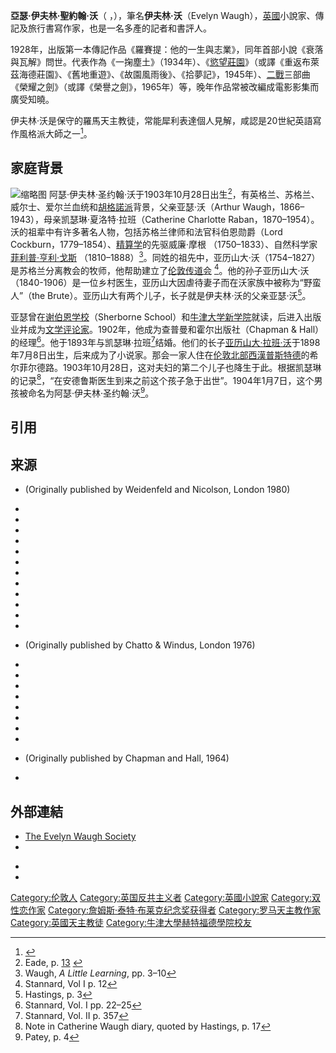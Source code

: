 {{Infobox writer
| name          = Evelyn Waugh
| image         = Evelynwaugh.jpeg
| caption       = 
伊夫林·沃，約1940年| birth_name    = Arthur Evelyn St. John Waugh
| birth_date    = {{birth date|df=yes|1903|10|28}}
| birth_place   = 伦敦[[西汉普斯特德|西汉普斯特德]]
| death_date    = {{death date and age|df=yes|1966|4|10|1903|10|28}}
| death_place   = [[萨默塞特郡|萨默塞特郡]]Combe Florey
| occupation    = 作家
| education     = [[蓝星学院|蓝星学院]]
| alma_mater    = [[牛津大学赫特福德学院|牛津大学赫特福德学院]]
| period        = 1923–1964
| genre         =
| spouses       = {{marriage|[[伊芙琳·加德纳|伊芙琳·加德纳]]<br/>|1928|1929|end=离婚}}<br/> {{marriage|Laura Herbert<br/>|1937}}
| children      = 7，包括[[奥伯龙·沃|奥伯龙·沃]]
}}

'''亞瑟·伊夫林·聖約翰·沃'''（{{lang-en|Arthur Evelyn St. John Waugh}} {{IPAc-en|ˈ|iː|v|l|ɪ|n|_|ˈ|s|ɪ|n|dʒ|ən|_|ˈ|w|ɔː}}，{{bd|1903年|10月28日|1966年|4月10日|}}），筆名'''伊夫林·沃'''（Evelyn Waugh），[[英国|英國]]小說家、傳記及旅行書寫作家，也是一名多產的記者和書評人。

1928年，出版第一本傳記作品《羅賽提：他的一生與志業》，同年首部小說《衰落與瓦解》問世。代表作為《一掬塵土》（1934年）、《[[重返布莱兹海德庄园|慾望莊園]]》（或譯《重返布萊茲海德莊園》、《舊地重遊》、《故園風雨後》、《拾夢記》，1945年）、[[第二次世界大战|二戰]]三部曲《榮耀之劍》（或譯《榮譽之劍》，1965年）等，晚年作品常被改編成電影影集而廣受知曉。

伊夫林·沃是保守的羅馬天主教徒，常能犀利表達個人見解，咸認是20世紀英語寫作風格派大師之一<ref>{{cite book |url=https://books.google.com/books?id=oQ2yCQAAQBAJ |title=The Vocation of Evelyn Waugh: Faith and Art in the Post-War Fiction |last=DeCoste |first=Mr D. Marcel |date=28 June 2015 |publisher=Ashgate Publishing, Ltd. |isbn=978-1-4094-7084-7 |language=en |access-date=2021-01-13 |archive-date=2022-04-20 |archive-url=https://web.archive.org/web/20220420020118/https://books.google.com/books?id=oQ2yCQAAQBAJ }}</ref>。

== 家庭背景 ==
[[File:Henry_Cockburn,_Lord_Cockburn.jpg|缩略图]]
阿瑟·伊夫林·圣约翰·沃于1903年10月28日出生<ref>Eade, p. [https://books.google.com/books?id=paM7DwAAQBAJ&pg=PA13 13] {{Wayback|url=https://books.google.com/books?id=paM7DwAAQBAJ&pg=PA13 |date=20210126144030 }}</ref>，有英格兰、苏格兰、威尔士、爱尔兰血统和[[胡格諾派|胡格諾派]]背景，父亲亚瑟·沃（Arthur Waugh，1866–1943），母亲凯瑟琳·夏洛特·拉班（Catherine Charlotte Raban，1870–1954）。沃的祖辈中有许多著名人物，包括苏格兰律师和法官科伯恩勋爵（Lord Cockburn，1779–1854）、[[精算學|精算学]]的先驱威廉·摩根 （1750–1833）、自然科学家[[菲利普·亨利·戈斯|菲利普·亨利·戈斯]] （1810–1888）<ref>Waugh, ''A Little Learning'', pp. 3–10</ref>。同姓的祖先中，亚历山大·沃（1754–1827）是苏格兰分离教会的牧师，他帮助建立了[[倫敦傳道會|伦敦传道会]] <ref>Stannard, Vol I p. 12</ref>。他的孙子亚历山大·沃（1840-1906）是一位乡村医生，亚历山大因虐待妻子而在沃家族中被称为“野蛮人”（the Brute）。亚历山大有两个儿子，长子就是伊夫林·沃的父亲亚瑟·沃<ref>Hastings, p. 3</ref>。

亚瑟曾在[[谢伯恩学校|谢伯恩学校]]（Sherborne School）和[[牛津大学新学院|牛津大学新学院]]就读，后进入出版业并成为[[文学批评|文学评论家]]。1902年，他成为查普曼和霍尔出版社（Chapman & Hall）的经理<ref>Stannard, Vol. I pp. 22–25</ref>。他于1893年与凯瑟琳·拉班<ref>Stannard, Vol. II p. 357</ref>结婚。他们的长子[[亚历山大·拉班·沃|亚历山大·拉班·沃]]于1898年7月8日出生，后来成为了小说家。那会一家人住在[[北倫敦|伦敦北部]][[西漢普斯特德|西漢普斯特德]]的希尔菲尔德路。1903年10月28日，这对夫妇的第二个儿子也降生于此。根据凯瑟琳的记录<ref>Note in Catherine Waugh diary, quoted by Hastings, p. 17</ref>，“在安德鲁斯医生到来之前这个孩子急于出世”。1904年1月7日，这个男孩被命名为阿瑟·伊夫林·圣约翰·沃<ref>Patey, p. 4</ref>。

== 引用==
{{reflist}}
==来源==
* {{cite book|editor-last= Amory|editor-first= Mark |title= The Letters of Evelyn Waugh|publisher= Phoenix|location= London|year= 1995|isbn= 1-85799-245-8}} (Originally published by Weidenfeld and Nicolson, London 1980)
* {{cite book|last= Byrne|first= Paula|title= Mad World: Evelyn Waugh and the secrets of Brideshead|url= https://archive.org/details/madworldevelynwa0000byrn_c1q0|publisher= Harper Press|location= London|year= 2010|isbn= 978-0-00-724377-8}}
* {{cite book|last= Carpenter|first= Humphrey|title= The Brideshead Generation: Evelyn Waugh and his Friends|publisher= Weidenfeld and Nicolson|year= 1989|location= London|isbn= 0-297-79320-9}}
* {{cite book|editor-last= Cooper|editor-first= Artemis |title= Mr Wu and Mrs Stitch: The Letters of Evelyn Waugh and Diana Cooper|url= https://archive.org/details/mrwumrsstitchlet0000waug|publisher= Hodder & Stoughton|location= London|year= 1991|isbn= 0-340-53488-5}}
* {{cite book|editor-last= Davie|editor-first= Michael |title= The Diaries of Evelyn Waugh|url= https://archive.org/details/diaresofevelynwa0000unse|publisher= Weidenfeld and Nicolson|location= London|year= 1976|isbn= 0-297-77126-4}}
* {{cite book|author-link= Bill Deedes|last= Deedes|first= William|title= At War with Waugh|url= https://archive.org/details/atwarwithwaughtr0000deed|publisher= Macmillan|location= London|year= 2003|isbn= 1-4050-0573-4}}
* {{cite book|author-link= Frances Donaldson|last= Donaldson|first= Frances|title= Evelyn Waugh: Portrait of a Country Neighbour|url= https://archive.org/details/evelynwaughportr0000dona|publisher= Weidenfeld and Nicolson|location= London|year= 1967|isbn= 0-297-78776-4}}
* {{cite book|last=Eade|first=Philip |title= Evelyn Waugh: A Life Revisited|url=https://archive.org/details/evelynwaughlifer0000eade|publisher= Henry Holt|location= New York|year= 2016|isbn=978-0-805-09760-3}}
* {{cite book|editor-last= Gallagher|editor-first= Donat |title= The Essays, Articles and Reviews of Evelyn Waugh|publisher= Methuen|year= 1983|location= London|isbn= 0-413-50370-4}}
* {{cite book|last= Hastings|first= Selina|author-link= Selina Hastings (writer)|title= Evelyn Waugh: A biography|url= https://archive.org/details/evelynwaughbiogr0000hast|publisher= [[Sinclair-Stevenson|Sinclair-Stevenson]]|location= London|year= 1994|isbn= 1-85619-223-7}}
* {{cite book|author-link= Christopher Hollis|last= Hollis|first= Christopher|title= Evelyn Waugh|publisher= Longmans|year= 1971|isbn= 0-582-01046-2}}
* {{cite book|author-link= Clive James|last= James|first= Clive|title= Cultural Amnesia|publisher= Picador|location= London|year= 2007|isbn= 978-0-330-41886-7}}
* {{cite book|last= Lebedoff|first= David|title= The Same Man: George Orwell & Evelyn Waugh|url= https://archive.org/details/samemangeorgeorw0000lebe|publisher= Random House|location= New York|year= 2008|isbn= 978-1-4000-6634-6}}
* {{cite book|author-link= James Lees-Milne|last= Lees-Milne|first= James|title= Ancestral Voices|publisher= Faber & Faber|location= London|year= 1985|isbn= 0-571-13325-8}} (Originally published by Chatto & Windus, London 1976)
* {{cite book|last= Patey|first= Douglas Lane|title= The Life of Evelyn Waugh|url= https://archive.org/details/lifeofevelynwaug0000pate|publisher= Blackwell|location= Oxford, UK|year= 1998|isbn= 0-631-18933-5}}
* {{cite book|last= Slater|first= Ann Pasternak Slater (ed)|title= Evelyn Waugh: The Complete Short Stories (Introduction)|publisher= Everyman's|location= London|year= 1998|isbn=1-85715-190-9 }}
* {{cite book|last= Stannard|first= Martin|title= Evelyn Waugh, Volume I: The Early Years 1903–1939|publisher= Flamingo|location= London|year= 1993|isbn= 0-586-08678-1}}
* {{cite book|last= Stannard|first= Martin|title= Evelyn Waugh, Volume II: No Abiding City 1939–1966|url= https://archive.org/details/evelynwaugh0002stan_g1v1|publisher= Flamingo|location= London|year= 1993|isbn= 0-586-08680-3}}
* {{cite book|last= Stannard|first= Martin|title= Evelyn Waugh: The Critical Heritage |publisher= Routledge|location= London|year= 1984|isbn= 0-415-15924-5}}
* {{cite book|last= Stopp|first= Frederick J.|title= Evelyn Waugh: Portrait of an Artist|publisher= Chapman & Hall|location= London|year= 1958}}
* {{cite book|author-link= Christopher Sykes (author)|last= Sykes|first= Christopher|title= Evelyn Waugh: A biography|url= https://archive.org/details/evelynwaughbiogr0000syke_l2q0|publisher= Collins|year= 1975|location= London|isbn= 0-00-211202-7}}
* {{cite book|author-link= Auberon Waugh|last= Waugh|first= Auberon|title= Will This Do?|url= https://archive.org/details/willthisdofirstf0000waug_j4t8|publisher= Century|location= London|year= 1991|isbn= 0-7126-3733-8}}
* {{cite book|last= Waugh|first= Evelyn|title= A Little Learning|publisher= Penguin Books|location= Harmondsworth, UK|year= 1983|isbn= 0-14-006604-7}} (Originally published by Chapman and Hall, 1964)
* {{cite book|last= Wykes|first= David|title= Evelyn Waugh: A Literary Life|publisher= Macmillan|location= London|year= 1999|isbn= 0-333-61138-1|url= https://archive.org/details/evelynwaughliter00wyke}}

== 外部連結 ==
{{sisterlinks|d=Q107002|c=category:Evelyn Waugh|n=no|b=no|v=no|voy=no|s=no|wikt=no|m=no|mw=no|species=no}}
* [http://www.evelynwaughsociety.org/ The Evelyn Waugh Society] {{Wayback|url=http://www.evelynwaughsociety.org/ |date=20220504123254 }}
* {{Curlie|Arts/Literature/Authors/W/Waugh%2C_Evelyn/}}

* {{FadedPage|id=Waugh, Evelyn (Arthur Evelyn St John)|name=Evelyn Waugh|author=yes}}
* {{Internet Archive author |sname=Evelyn Waugh}}
{{詹姆斯·泰特·布莱克纪念奖获得者}}
{{Authority control}}
{{DEFAULTSORT:Waugh, Evelyn}}
[[Category:伦敦人|Category:伦敦人]]
[[Category:英国反共主义者|Category:英国反共主义者]]
[[Category:英國小說家|Category:英國小說家]]
[[Category:双性恋作家|Category:双性恋作家]]
[[Category:詹姆斯·泰特·布莱克纪念奖获得者|Category:詹姆斯·泰特·布莱克纪念奖获得者]]
[[Category:罗马天主教作家|Category:罗马天主教作家]]
[[Category:英國天主教徒|Category:英國天主教徒]]
[[Category:牛津大學赫特福德學院校友|Category:牛津大學赫特福德學院校友]]
